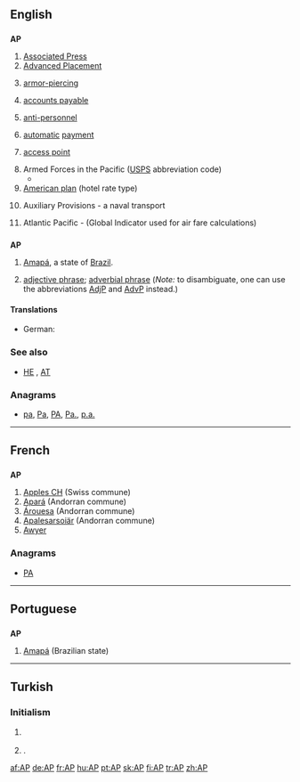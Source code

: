 {{also|Appendix:Variations of "ap"}}
==English==

==={{initialism-old|en}}===
'''AP'''

# [[w:Associated Press|Associated Press]]
# [[w:Advanced Placement|Advanced Placement]]
# {{military}} [[armor-piercing]]
# {{accounting}} [[accounts payable]]
# {{military}} [[anti-personnel]]
# {{banking}} [[automatic]] [[payment]]
# {{computing}} [[access point]]
# Armed Forces in the Pacific ([[USPS]] abbreviation code)
#* {{quote-news|title=Shipping to soldiers for the holidays|work=Stuttgart (Arkansas) Daily Leader|author=Bill Shrum|date=October 29|year=2010‎|passage=•   APO/FPO AE ZIPs 094-098 — Space Available Mail, Nov. 26; Parcel Airlift Mail, Dec. 3; Priority Mail, Dec. 10; First Class Mail Letters and Cards, Dec.10 and Express Mail Military Service, Dec. 18.<br>
#*:•   APO/FPO AA ZIP 340 — Space Available Mail, Nov. 26; Parcel Airlift Mail, Dec. 3; Priority Mail, Dec. 10; First Class Mail Letters and Cards, Dec. 10 and Express Mail Military Service, Dec. 18.
#*:•   APO/FPO '''AP''' ZIPs 962-966 — Space Available Mail, Nov. 26; Parcel Airlift Mail, Dec. 3; Priority Mail, Dec. 10; First Class Mail Letters and Cards, Dec. 10 and Express Mail Military Service, Dec. 18.}}
# [[American plan]] (hotel rate type)
# {{US|Navy}} Auxiliary Provisions - a naval transport
# {{aviation}} Atlantic Pacific - (Global Indicator used for air fare calculations)

==={{abbreviation}}===
'''AP'''

# [[Amapá]], a state of [[Brazil]].
# {{grammar|sentence parsing}} [[adjective phrase]]; [[adverbial phrase]] (''Note:'' to disambiguate, one can use the abbreviations [[AdjP]] and [[AdvP]] instead.)

====Translations====
{{trans-top|adjective phrase, adverb phrase}}
* German: {{t+|de|AP|f}}
{{trans-mid}}
{{trans-bottom}}

===See also===
* {{sense|military}} [[HE]] , [[AT]]

===Anagrams===
* [[pa#English|pa]], [[Pa#English|Pa]], [[PA#English|PA]], [[Pa.#English|Pa.]], [[p.a.#English|p.a.]]

----

==French==

==={{abbreviation|fr}}===
'''AP'''

# [[w:Apples CH|Apples CH]] (Swiss commune)
# [[w:Apará|Apará]] (Andorran commune)
# [[w:Árouesa|Árouesa]] (Andorran commune)
# [[w:Apalesarsoiär|Apalesarsoiär]] (Andorran commune)
# [[Awyer (RS)|Awyer]]

===Anagrams===
* [[PA#French|PA]]

----

==Portuguese==

==={{abbreviation|pt}}===
'''AP'''

# [[Amapá]] (Brazilian state)

----

==Turkish==

===Initialism===
{{tr-initialism}}

# {{media|lang=tr}} {{initialism of|Associated Press|lang=tr}}
# {{politics|dated|lang=tr}} {{initialism of|Adalet Partisi|lang=tr|nodot=1}} {{gloss|Justice Party}}.

[[af:AP]]
[[de:AP]]
[[fr:AP]]
[[hu:AP]]
[[pt:AP]]
[[sk:AP]]
[[fi:AP]]
[[tr:AP]]
[[zh:AP]]